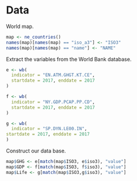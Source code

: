 # Data

World map.

```r
map <- ne_countries()
names(map)[names(map) == "iso_a3"] <- "ISO3"
names(map)[names(map) == "name"] <- "NAME"
```

Extract the variables from the World Bank database.

```r
e <- wb(
  indicator = "EN.ATM.GHGT.KT.CE",
  startdate = 2017, enddate = 2017
)

f <- wb(
  indicator = "NY.GDP.PCAP.PP.CD",
  startdate = 2017, enddate = 2017
)

g <- wb(
  indicator = "SP.DYN.LE00.IN",
startdate = 2017, enddate = 2017
)

```

Construct our data base.

```r
map$GHG <- e[match(map$ISO3, e$iso3), "value"]
map$GDP <- f[match(map$ISO3, f$iso3), "value"]
map$Life <- g[match(map$ISO3,g$iso3), "value"]
```

